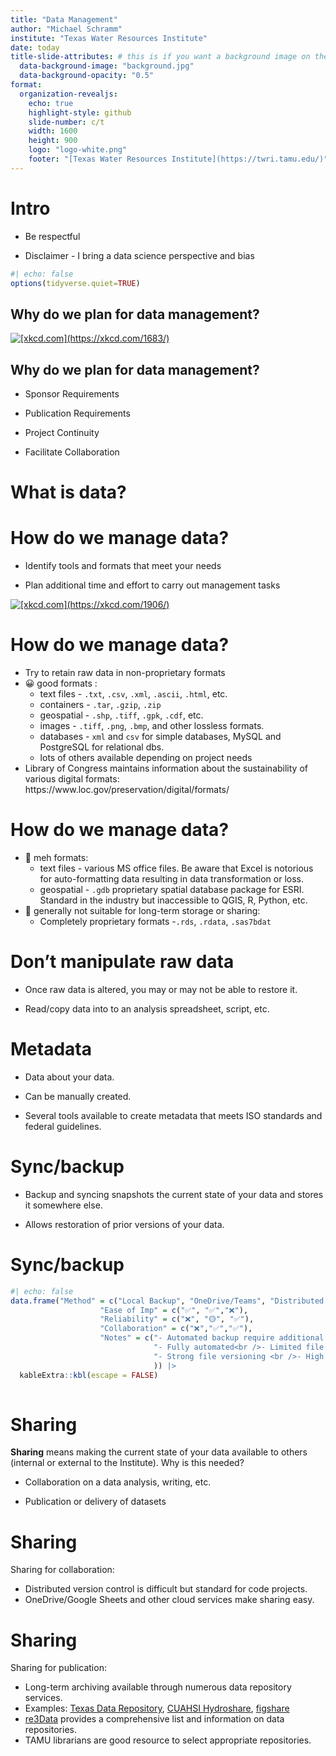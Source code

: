 ```yaml
---
title: "Data Management"
author: "Michael Schramm"
institute: "Texas Water Resources Institute"
date: today
title-slide-attributes: # this is if you want a background image on the title screen. Use the right path to the image you want
  data-background-image: "background.jpg"
  data-background-opacity: "0.5"
format:
  organization-revealjs:
    echo: true
    highlight-style: github
    slide-number: c/t
    width: 1600
    height: 900
    logo: "logo-white.png"
    footer: "[Texas Water Resources Institute](https://twri.tamu.edu/)"
---
```


# Intro

-   Be respectful

-   Disclaimer - I bring a data science perspective and bias

```r
#| echo: false
options(tidyverse.quiet=TRUE)

```

## Why do we plan for data management? {background-image="background.jpg" background-opacity="0.5"}

[![\[xkcd.com\](https://xkcd.com/1683/)](xkcd/digital_data.png){fig-alt="digital data"}](https://xkcd.com/1683/)

## Why do we plan for data management?

::: {.incremental}

-   Sponsor Requirements

-   Publication Requirements

-   Project Continuity

-   Facilitate Collaboration

:::

# What is data?

# How do we manage data?

-   Identify tools and formats that meet your needs

-   Plan additional time and effort to carry out management tasks

[![\[xkcd.com\](https://xkcd.com/1906/)](xkcd/making_progress.png){fig-alt="Making progress"}](https://xkcd.com/1906)

# How do we manage data?

::: {.incremental}

-   Try to retain raw data in non-proprietary formats
  -   😀 good formats :
      -   text files - `.txt`, `.csv`, `.xml`, `.ascii`, `.html`, etc.
      -   containers - `.tar`, `.gzip`, `.zip`
      -   geospatial - `.shp`, `.tiff`, `.gpk`, `.cdf`, etc.
      -   images - `.tiff`, `.png`, `.bmp`, and other lossless formats.
      -   databases - `xml` and `csv` for simple databases, MySQL and PostgreSQL for relational dbs.
      -   lots of others available depending on project needs
  -   Library of Congress maintains information about the sustainability of various digital formats: https://www.loc.gov/preservation/digital/formats/

:::






# How do we manage data?

::: {.incremental}

-   🤨 meh formats:
    -   text files - various MS office files. Be aware that Excel is notorious for auto-formatting data resulting in data transformation or loss.
    -   geospatial - `.gdb` proprietary spatial database package for ESRI. Standard in the industry but inaccessible to QGIS, R, Python, etc.
-   😬 generally not suitable for long-term storage or sharing:
    -   Completely proprietary formats -`.rds`, `.rdata`, `.sas7bdat`
        
:::



# Don't manipulate raw data

- Once raw data is altered, you may or may not be able to restore it.

- Read/copy data into to an analysis spreadsheet, script, etc.


# Metadata

- Data about your data.

- Can be manually created.

- Several tools available to create metadata that meets ISO standards and federal guidelines.

# Sync/backup

- Backup and syncing snapshots the current state of your data and stores it somewhere else.

- Allows restoration of prior versions of your data.

# Sync/backup


```r
#| echo: false
data.frame("Method" = c("Local Backup", "OneDrive/Teams", "Distributed <br /> Version Control <br /> (Github, GitLab, etc."),
                    "Ease of Imp" = c("✅", "✅","❌"),
                    "Reliability" = c("❌", "🟡", "✅"),
                    "Collaboration" = c("❌","✅","✅"),
                    "Notes" = c("- Automated backup require additional setup/software <br />- No file versioning",
                                "- Fully automated<br />- Limited file versioning",
                                "- Strong file versioning <br />- High difficulty to implement"
                                )) |> 
  kableExtra::kbl(escape = FALSE)
  
```


# Sharing

**Sharing** means making the current state of your data available to others (internal or external to the Institute). Why is this needed?

- Collaboration on a data analysis, writing, etc.

- Publication or delivery of datasets


# Sharing

Sharing for collaboration:

 - Distributed version control is difficult but standard for code projects.
 - OneDrive/Google Sheets and other cloud services make sharing easy.
 
# Sharing

Sharing for publication:

  - Long-term archiving available through numerous data repository services.
  - Examples: [Texas Data Repository](https://dataverse.tdl.org/), [CUAHSI Hydroshare](https://www.hydroshare.org/), [figshare](https://figshare.com/)
  - [re3Data](https://www.re3data.org/) provides a comprehensive list and information on data repositories.
  - TAMU librarians are good resource to select appropriate repositories.

